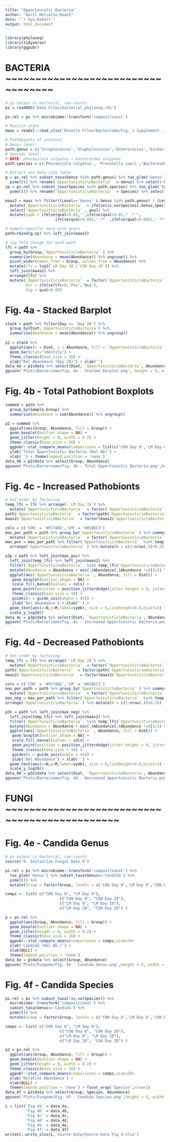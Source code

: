 ```yaml
---
title: "Opportunistic Bacteria"
author: "Avril Metcalfe-Roach"
date: "`r Sys.Date()`"
output: html_document
---
```


```r
library(phyloseq)
library(tidyverse)
library(ggpubr)
```

# BACTERIA ~~~~~~~~~~~~~~~~~~~~~~~~~~~~~~~~~~

```r
# ps output is bacterial, raw counts
ps = readRDS('Data Files/bacterial_phyloseq.rds')

ps.rel = ps %>% microbiome::transform('compositional')

# Maaslin stats
maas = readxl::read_xlsx('Results Files/Bacteriome/Fig. 1 Supplement - Bacterial Maaslin2.xlsx',sheet='All Results')

# Pathobionts of interest
# Genus level:
path.genus = c('Streptococcus','Staphylococcus','Enterococcus','Escherichia','Shigella','Haemophilus','Campylobacter','Klebsiella')
# Species level:
# NOTE: phocaeicola vulgatus = bacteroides vulgatus
path.species = c('Phocaeicola vulgatus', 'Prevotella copri','Bacteroides fragilis')

# Extract otu data into table
g = ps.rel %>% subset_taxa(Genus %in% path.genus) %>% tax_glom('Genus') %>% 
  psmelt() %>% rename(`Opportunistic\nBacteria`  = Genus) %>% select(-OTU) %>% select(-c(Kingdom:Family))
sp = ps.rel %>% subset_taxa(Species %in% path.species) %>% tax_glom('Species') %>% 
  psmelt() %>% rename(`Opportunistic\nBacteria`  = Species) %>% select(-OTU) %>% select(-c(Kingdom:Genus))

maas2 = maas %>% filter((Level=='Genus' & Genus %in% path.genus) | (Level=='Species' & Species %in% path.species)) %>% 
  mutate(`Opportunistic\nBacteria`  = ifelse(is.na(Species),Genus,Species)) %>% 
  select(`Opportunistic\nBacteria` , qval) %>% 
  mutate(symb = ifelse(qval>0.05,'',ifelse(qval>0.01,"  * ",
                      ifelse(qval>0.001,' ** ',ifelse(qval>0.0001,' ***','****')))))

# sample-specific data with qvals
path=rbind(g,sp) %>% left_join(maas2)

# log fold change for each path
lfc = path %>% 
  group_by(Group,`Opportunistic\nBacteria` ) %>% 
  summarise(Abundance = mean(Abundance)) %>% ungroup() %>% 
  pivot_wider(names_from = Group, values_from = Abundance) %>% 
  mutate(lfc = log2(`LM Day 28`/`CON Day 28`)) %>% 
  left_join(maas2) %>% 
  arrange(lfc) %>% 
  mutate(`Opportunistic\nBacteria`  = factor(`Opportunistic\nBacteria` , levels = .$`Opportunistic\nBacteria` ),
         Dir = ifelse(lfc>0,'Pos','Neg'),
         Sig = qval<0.05)
```

# Fig. 4a - Stacked Barplot

```r
stack = path %>% filter(Day == 'Day 28') %>% 
  group_by(Diet,`Opportunistic\nBacteria`) %>% 
  summarise(Abundance = mean(Abundance)) %>% ungroup()
  
p1 = stack %>% 
  ggplot(aes(x = Diet, y = Abundance, fill = `Opportunistic\nBacteria`)) + 
  geom_bar(stat="identity") +
  theme_classic(base_size = 16) + 
  ylab("Rel Abundance (Day 28)") + xlab('')
data_4a = p1$data %>% select(Diet, `Opportunistic\nBacteria`, Abundance)
ggsave('Plots/Bacteriome/Fig. 4a - Stacked Barplot.png', height = 5, width = 5)
```

# Fig. 4b - Total Pathobiont Boxplots

```r
summed = path %>%
  group_by(Sample,Group) %>% 
  summarise(Abundance = sum(Abundance)) %>% ungroup()

p2 = summed %>%
  ggplot(aes(Group, Abundance, fill = Group)) +
  geom_boxplot(outlier.shape = NA) + 
  geom_jitter(height = 0, width = 0.2) +
  theme_classic(base_size = 16) + 
  ggpubr::stat_compare_means(comparisons = list(c('CON Day 0','LM Day 0'),c('CON Day 0','CON Day 28'),c("LM Day 0",'LM Day 28'),c('CON Day 28','LM Day 28')),size=5)+
  ylab('Total Opportunistic Bacteria (Rel Ab)') +
  xlab('') + theme(legend.position = 'none')
data_4b = p2$data %>% select(Group, Abundance)
ggsave('Plots/Bacteriome/Fig. 4b - Total Opportunistic Bacteria.png',height = 5, width = 7)
```

# Fig. 4c - Increased Pathobionts

```r
# Set order by factoring
temp_lfc = lfc %>% arrange(-`LM Day 28`) %>% 
  mutate(`Opportunistic\nBacteria`  = factor(`Opportunistic\nBacteria` , levels = .$`Opportunistic\nBacteria` ))
path$`Opportunistic\nBacteria`  = factor(path$`Opportunistic\nBacteria` , levels = temp_lfc$`Opportunistic\nBacteria` )
maas2$`Opportunistic\nBacteria`  = factor(maas2$`Opportunistic\nBacteria` , levels = temp_lfc$`Opportunistic\nBacteria` )

cols = c('CON' = '#FC746E','LM' = '#01BEC3')
max_per_path = path %>% group_by(`Opportunistic\nBacteria` ) %>% summarize(M = 2*max(Abundance)) %>% ungroup %>% 
  mutate(`Opportunistic\nBacteria`  = factor(`Opportunistic\nBacteria` , levels = temp_lfc$`Opportunistic\nBacteria` ))
max_pos = max_per_path %>% filter(`Opportunistic\nBacteria`  %in% temp_lfc$`Opportunistic\nBacteria` [temp_lfc$lfc>0]) %>% droplevels() %>%
  arrange(`Opportunistic\nBacteria` ) %>% mutate(N = c(1:nrow(.))+0.25)

p3p = path %>% left_join(max_pos) %>% 
  left_join(temp_lfc) %>% left_join(maas2) %>% 
  filter(`Opportunistic\nBacteria`  %in% temp_lfc$`Opportunistic\nBacteria` [temp_lfc$lfc>0]) %>% 
  mutate(Abundance = Abundance + min(.$Abundance[.$Abundance !=0])/2) %>% 
  ggplot(aes(`Opportunistic\nBacteria` , Abundance, fill = Diet)) +
   geom_boxplot(outlier.shape = NA) +
   scale_fill_manual(values = cols) +
   geom_point(position = position_jitterdodge(jitter.height = 0, jitter.width = 0.2),size=1) +
   theme_classic(base_size = 18) + 
   guides(x = guide_axis(angle = 45)) +
   ylab('Rel Abundance') + xlab('') +
  geom_text(aes(x=N,y=M,label=symb), size = 6,lineheight=0.8,hjust=1) +
  scale_y_log10()
data_4c = p3p$data %>% select(Diet, `Opportunistic\nBacteria`, Abundance, qval, symb)
ggsave('Plots/Bacteriome/Fig. 4c - Increased Opportunistic Bacteria.png', height = 5, width =9)
```

# Fig. 4d - Decreased Pathobionts

```r
# Set order by factoring
temp_lfc = lfc %>% arrange(-`LM Day 28`) %>% 
  mutate(`Opportunistic\nBacteria`  = factor(`Opportunistic\nBacteria` , levels = .$`Opportunistic\nBacteria` ))
path$`Opportunistic\nBacteria`  = factor(path$`Opportunistic\nBacteria` , levels = temp_lfc$`Opportunistic\nBacteria` )
maas2$`Opportunistic\nBacteria`  = factor(maas2$`Opportunistic\nBacteria` , levels = temp_lfc$`Opportunistic\nBacteria` )

cols = c('CON' = '#FC746E','LM' = '#01BEC3')
max_per_path = path %>% group_by(`Opportunistic\nBacteria` ) %>% summarize(M = 2*max(Abundance)) %>% ungroup %>% 
  mutate(`Opportunistic\nBacteria`  = factor(`Opportunistic\nBacteria` , levels = temp_lfc$`Opportunistic\nBacteria` ))
max_neg = max_per_path %>% filter(`Opportunistic\nBacteria`  %in% temp_lfc$`Opportunistic\nBacteria` [temp_lfc$lfc<0]) %>% droplevels() %>%
arrange(`Opportunistic\nBacteria` ) %>% mutate(N = c(1:nrow(.))+0.25)

p3n = path %>% left_join(max_neg) %>% 
  left_join(temp_lfc) %>% left_join(maas2) %>% 
  filter(`Opportunistic\nBacteria`  %in% temp_lfc$`Opportunistic\nBacteria` [temp_lfc$lfc<0]) %>% 
  mutate(Abundance = Abundance + min(.$Abundance[.$Abundance !=0])/2) %>% 
  ggplot(aes(`Opportunistic\nBacteria` , Abundance, fill = Diet)) +
   geom_boxplot(outlier.shape = NA) +
   scale_fill_manual(values = cols) +
   geom_point(position = position_jitterdodge(jitter.height = 0, jitter.width = 0.2),size=1) +
   theme_classic(base_size = 18) + 
   guides(x = guide_axis(angle = 45)) +
   ylab('Rel Abundance') + xlab('') +
  geom_text(aes(x=N,y=M,label=symb), size = 6,lineheight=0.8,hjust=1) +
  scale_y_log10()
data_4d = p3n$data %>% select(Diet, `Opportunistic\nBacteria`, Abundance, qval, symb)
ggsave('Plots/Bacteriome/Fig. 4d - Decreased Opportunistic Bacteria.png', height = 5, width =6)
```

# FUNGI ~~~~~~~~~~~~~~~~~~~~~~~~~~~~~~~~~~~~~~~~~~~~~

# Fig. 4e - Candida Genus

```r
# ps output is bacterial, raw counts
source('0. Initialize Fungal Data.R')

ps.rel = ps %>% microbiome::transform('compositional') %>% 
  tax_glom('Genus') %>% subset_taxa(Genus=='Candida') %>% 
  psmelt() %>% 
  mutate(Group = factor(Group, levels = c('CON Day 0','LM Day 0','CON Day 28','LM Day 28')))

comps <- list( c("CON Day 0", "LM Day 0"), 
                        c("CON Day 0", "CON Day 28"),
                        c("LM Day 0", "LM Day 28"), 
                        c("LM Day 28", "CON Day 28") )

p = ps.rel %>% 
  ggplot(aes(Group, Abundance, fill = Group)) +
  geom_boxplot(outlier.shape = NA) +
  geom_jitter(height = 0, width = 0.2) +
  theme_classic(base_size = 16) +
  ggpubr::stat_compare_means(comparisons = comps,size=5)+
  ylab('Candida (Rel Ab.)') +
  xlab(NULL) +
  theme(legend.position = 'none')
data_4e = p$data %>% select(Group, Abundance)
ggsave('Plots/Fungome/Fig. 4e - Candida Genus.png',height = 5, width = 6)
```

# Fig. 4f - Candida Species

```r
ps.rel = ps %>% subset_taxa(!is.na(Species)) %>%
  microbiome::transform('compositional') %>% 
  subset_taxa(Genus=='Candida') %>% 
  psmelt() %>% 
  mutate(Group = factor(Group, levels = c('CON Day 0','LM Day 0','CON Day 28','LM Day 28')))

comps <- list( c("CON Day 0", "LM Day 0"), 
                        c("CON Day 0", "CON Day 28"),
                        c("LM Day 0", "LM Day 28"), 
                        c("LM Day 28", "CON Day 28") )

p2 = ps.rel %>% 
  ggplot(aes(Group, Abundance, fill = Group)) +
  geom_boxplot(outlier.shape = NA) +
  geom_jitter(height = 0, width = 0.2) +
  theme_classic(base_size = 16) +
  ggpubr::stat_compare_means(comparisons = comps,size=5)+
  ylab('Relative Abundance') +
  xlab(NULL) +
  theme(legend.position = 'none') + facet_wrap('Species',nrow=1)
data_4f = p2$data %>% select(Group, Species, Abundance)
ggsave('Plots/Fungome/Fig. 4f - Candida Species.png',height = 5, width = 14)
```

```r
L = list('Fig 4a' = data_4a,
         'Fig 4b' = data_4b, 
         'Fig 4c' = data_4c,
         'Fig 4d' = data_4d,
         'Fig 4e' = data_4e,
         'Fig 4f' = data_4f)
writexl::write_xlsx(L,'Source Data/Source Data Fig 4.xlsx')
```